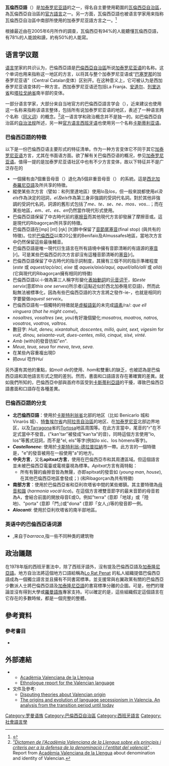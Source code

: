 {{noteTA
|1=zh:瓦伦西亚;zh-hans:巴伦西亚;zh-hant:巴倫西亞;zh-hk:華倫西亞;zh-tw:瓦倫西亞;zh-mo:華倫西亞;
}}
{{Infobox language
|name=瓦倫西亞语
|nativename={{lang|ca|Valencià}}
|familycolor=印欧语系
|states=[[西班牙|西班牙]]
|region=[[瓦倫西亞自治區|瓦倫西亞自治區]]
|fam1=[[印欧语系|印欧语系]]
|fam2=[[意大利语族|意大利语族]]
|fam3=[[罗曼语族|罗曼语族]]
|fam4=[[意大利-西罗曼语支|意大利-西罗曼语支]]
|fam5=[[西羅曼語言|西羅曼語言]]
|fam6=<span style="font-size:75%;">[[高卢-伊利比语支|高卢-伊利比语支]]</span>
|fam7=<span style="font-size:75%;">[[伊比利亚-罗曼语支|伊比利亚-罗曼语支]]</span>
|fam8=<span style="font-size:75%;">[[东伊比利亚语言|东伊比利亚语言]]</span>
|fam9=<span style="font-size:75%;">[[加泰罗尼亚语|加泰罗尼亚语]]</span>
|fam10=<span style="font-size:70%;">西加泰罗尼亚方言</span>
|nation={{Flag|Spain}}的{{flag|Valencian Community}}
|agency=[[加泰罗尼亚研究学院|加泰罗尼亚研究学院]]（''Institut d'Estudis Catalans''）<br />[[瓦倫西亞语言学院|瓦倫西亞语言学院]]（''Acadèmia Valenciana de la Llengua''）
|iso1=ca|iso2=cat|iso3=cat
}}

'''瓦倫西亞語'''（{{lang|ca|Valencià}}）是[[加泰罗尼亚語|加泰罗尼亚語]]的{{link-en|加泰罗尼亚語方言|Catalan dialects|變體}}之一，得名自主要使用範圍的[[瓦倫西亞自治區|瓦倫西亞自治區]]，為瓦倫西亞自治區的[[官方語言|官方語言]]之一。另一方面，瓦倫西亞語也被语言学家用来指称瓦倫西亞自治區中南部所使用的加泰罗尼亚語方言之一。{{sfn|Wheeler|2006|p=186}}<ref name="Agreement">{{cite web|url= http://www.avl.gva.es/img/EdicionsPublicacions/AcordsGenerals/NOMENTITAT.pdf|urltrad= |title= Acadèmia Valenciana de la Llengua Agreement (AVL)|year= 2005|editor= Acadèmia Valenciana de la Llengua|location= Valencia|language= ca|access-date= 2008-12-17|archive-url= https://web.archive.org/web/20081217124928/http://www.avl.gva.es/img/EdicionsPublicacions/AcordsGenerals/NOMENTITAT.pdf|archive-date= 2008-12-17|dead-url= yes}}</ref>

根據最近由{{link-en|瓦倫西亞自治區政府|Generalitat Valenciana}}在2005年6月所作的調查，瓦倫西亞有94%的人能聽懂瓦倫西亞語，有78%的人能說和讀，約有50%的人能寫。

== 语言学议题 ==
[[语言学|语言学]]家的共识认为，巴倫西亞語是[[巴倫西亞自治區|巴倫西亞自治區]]所说[[加泰罗尼亚语|加泰罗尼亚语]]的名称。这个单词也用来指称这一地区的方言，以将其与整个加泰罗尼亚语或“[[巴塞罗那|巴塞罗那]]的加泰罗尼亚语”（Central Catalan变体）区别开。在这种意义上，它可被认为是西加泰罗尼亚语变体的一种方言。西加泰罗尼亚语还包括La Franja、[[安道尔|安道尔]]、[[莱里达省|列里达省]]和[[塔拉戈纳省|塔拉戈纳省]]南半部的变体。

一部分语言学家，大部分来自当地官方的巴倫西亞語言学会（{{tsl|en|Acadèmia Valenciana de la Llengua|巴伦西亚语家语言学院}}），近来建议也使用这一名称来指称该语言整体，包括所有说加泰罗尼亚语的地区，表述了一种语言两个名称（[[同义词|同义词]]）的概念。<ref>[http://www.avl.gva.es/img/EdicionsPublicacions/AcordsGenerals/NOMENTITAT.pdf ''"Dictamen de l'Acadèmia Valenciana de la Llengua sobre els principis i criteris per a la defensa de la denominació i l'entitat del valencià"''] {{Webarchive|url=https://web.archive.org/web/20081217124928/http://www.avl.gva.es/img/EdicionsPublicacions/AcordsGenerals/NOMENTITAT.pdf |date=17 December 2008 }}. Report from [[Acadèmia_Valenciana_de_la_Llengua|Acadèmia Valenciana de la Llengua]] about denomination and identity of Valencian.</ref>这一语言学和政治概念并不是独一的。如巴倫西亞自治區的[[自治法规|自治法规]]所述，另一种[[官方语言|官方语言]][[西班牙语|西班牙语]]也使用另一个名称[[卡斯蒂利亚语|卡斯蒂利亚语]]。

=== 巴倫西亞語的特徵 ===
{{IPA notice}}

以下是一份巴倫西亞语主要形式的特征清单。作为一种方言变体它不同于其它[[加泰罗尼亚语|加泰罗尼亚语]]方言，尤其在书面语方面。欲了解有关巴倫西亞语的概况，参见[[加泰罗尼亚语|加泰罗尼亚语]]。值得一提的是加泰罗尼亚语社区中也有不少方言变体，故以下特征并不是广泛存在的

* 一個擁有由7個重音母音（{{IPA|/a/ /e/ /ɛ/ /i/ /o/ /ɔ/ u/}}）退化為5個非重音母音（{{IPA|/e/ /ɛ/ > [e], /o/ /ɔ/ > [o]}}） 的系統。這是[[西北加泰羅尼亞語|西北加泰羅尼亞語]]及{{tsl|en|Ribagorçan dialect|Ribagorçan}}所共享的特徵。
* 縱使某些次方言（譬如：{{tsl|en|Vinaròs|Vinaròs}}和列里達地區）使用''lo''及''los''，但一般來說都使用''el及els''作為決定的冠詞，''el及els''作為第三身非強調的受詞代名詞。對於其他非強調的受詞代名詞，詞源的舊形式包括了''me、te、se、ne、mos、vos...''；而在某些地區，''em、et、es、en''仍然當作現代形式使用。
* 巴倫西亞語保留了中古時代前的[[塞擦音|塞擦音]]{{IPA|[dʒ],[tʃ]}}而其他現代方言卻發展了摩擦音{{IPA|[ʒ]}}或{{IPA|[jʒ]}}。這是現代的Ribagorçan所共享的特徵。
* 巴倫西亞語在[mp] [nt] [ŋk] [lt]群中保留了[[音節尾塞音|音節尾塞音]](final stop) (與{{tsl|en|Balearic_Islands#Languages|現代巴利阿里語}}共有的特徵)。位於[[巴倫西亞|巴倫西亞]]以南20公里的Benifaio及Almussafes地區，當地次方言中仍然保留這些最後輔音。
* 巴倫西亞語是唯一現代衍生語言在所有語境中擁有音節清晰的有語源的[[塞音|塞音]] [r]。可是某些巴倫西亞的次方言卻沒有這種音節清晰的[[塞音|塞音]][r]。
* 巴倫西亞語保留了中古時代的指示詞制度，其擁有三個不同的指示準確程度(''este'' 或 ''aquest/açò/ací, eixe'' 或 ''aqueix/això/aquí, aquell/allò/allí'' 或 ''allà'') (它與現代的Ribagorçan擁有相同的特徵)
* 巴倫西亞語以-i-做為第三人稱字形變化[[表始動詞|表始動詞]]的[[元音词干|元音词干]]，如''este servix''(意即''this one serves'')所示者(這點近似於西北加泰隆尼亞語)，然而此點無法被標準化，因為有些巴倫西亞語的次方言將之發作-ie-，也就是相同的字要變做''aquest serveix''。
* 巴倫西亞語有一個獨特的特徵就是[[虛擬語氣|虛擬語氣]]的未完成[[語素|語素]]/ra/: ''que ell vinguera'' (''that he might come'')。
* ''nosaltres, vosaltres'' (''we, you'')有好幾個變化:''mosatros, moatros, natros, vosatros, voatros, valtros''.
* 數目字: ''Huit, deneu, xixantahuit, doscentes, milló, quint, sext, vigesim'' for ''vuit, dinou, seixanta-vuit, dues-centes, milió, cinqué, sisé, vinté''.
* ''Amb'' (with)的發音彷如"''en''".
* ''Meua'', ''teua'', ''seua'' for ''meva'', ''teva'', ''seva''.
* 在某些內容重複出現D
* 把''avui'' 唸作''Hui''

另外還有其他的重點，如''molt de''的使用、''hom''和雙重L的缺乏，也被認為是巴倫西亞語和其他語言形式之間的差別。然而，書面和口語語言存在著確實的差異。就如我們所知的，巴倫西亞中部與首府市區受到[[卡斯蒂利亞語|卡斯蒂利亞語]]的干擾，導致巴倫西亞語書面和口語存在各種差異。

=== 巴倫西亞語的分支 ===
* '''北巴倫西亞語'''：使用於[[卡斯特利翁省|卡斯特利翁省]]北部的地区（比如 Benicarlo 城和 Vinaròs 城）、[[特鲁埃尔省|特鲁埃尔省]]内[[阿拉贡自治區|阿拉贡自治區]]的{{tsl|en|Matarraña/Matarranya|马塔拉尼亚}}地区、在[[加泰罗尼亚|加泰罗尼亚]]北部边界地区，以及[[Tarragona_(province)|Tarragona]]省的[[Tortosa|Tortosa]]地區周围等。在此方言當中，尾音的"r"在不定式當中不發音。("kan'tar"被發成"kan'ta"的音)，同時這個方言使用"lo, los"等舊式冠詞，而不是"el, els"等字(例如lo xic、los hòmens等字)。
* '''''Castellonenc''''': 使用於[[卡斯特利翁-德拉普拉納|卡斯特利翁-德拉普拉納]]市一帶。此方言的一個特徵是，"e"的發音被用在一般使用"a"的地方。
* '''中央方言'''，又名'''apitxat方言'''，使用在巴倫西亞市和其周遭區域。但這個語言並未被巴倫西亞電臺或電視臺視為標準。''Apitxat''方言有兩特點：
** 所有有聲的齒擦音皆為無聲，亦即apitxat的發音如{{IPA|['tʃove] ['kasa]}} (''young man'', ''house''),在其他巴倫西亞地區會發成；{{IPA|['dʒove], ['kaza]}}) (和Ribagorçan為共有特徵)
* '''南部方言'''：使用於巴倫西亞省和亞利坎塔省中間的某些鄉鎮。其主要特徵為[[母音和諧|母音和諧]] (''harmonia vocàl·lica'')。在這個方言裡雙音節字的最末音節的母音若為A，會結合前面的開放母音E或O。例如"terra" {{IPA|/tɐrɐ/}}(意即「地球」或「陸地)、"porta" {{IPA|/pɔɾtɔ/}} (意即「門」)或"dona" {{IPA|/dɔnɔ/}}(意即「女人」)等的發音即一例。
* '''''Alacantí''''': 使用於亞利坎塔省的南半部地區。

=== 英语中的巴倫西亞语词源 ===
* {{tsl|en|barracks|barracks}},来自于''barraca'',指一些不同种类的建筑物

<!--===English words of Valencian origin===

*[[Barracks|Barracks]], from ''barraca'', used for several kinds of buildings.-->

== 政治議題 ==
在1978年版的西班牙憲法中，除了西班牙語外，沒有提及巴倫西亞語及[[加泰隆尼亞語|加泰隆尼亞語]]。地方自治法將這個地方口語給稱為[https://web.archive.org/web/20070706063412/http://www.gva.es/cidaj/cas/c-normas/5-1982.htm#8]valencià這個自從十五世紀以來便使用的傳統名稱。有一個名叫[http://www.loratpenat.org/ Lo Rat Penat] {{Wayback|url=http://www.loratpenat.org/ |date=20051108104923 }}的私人組織提倡巴倫西亞語成為一個獨立語言並且擁有不同書寫標準。並支援常與右翼政黨有關的巴倫西亞少數派人士將巴倫西亞語及[[加泰隆尼亞語|加泰隆尼亞語]]的書寫標準分離的企圖。可是，他們的理論並沒有得到大學或[[羅曼語族|羅曼語族]]專家支持。可以確定的是，這些組織假定這個語言在它存在的多數時候，都是一個完整的整體。

==參考資料==
{{reflist}}
=== 參考書目 ===
* {{Citation | last1   = Wheeler | first1  = Max H. | year     = 2006 | title    = [[Encyclopedia_of_Language_and_Linguistics|Encyclopedia of Language and Linguistics]] | chapter  = Catalan | publisher = Elsevier | publication-place = | isbn = 978-0-08-044299-0 | ref =harv}}

== 外部連結 ==
{{InterWiki|code=ca}}
** [http://www.avl.gva.es/ Acadèmia Valenciana de la Llengua] {{Wayback|url=http://www.avl.gva.es/ |date=20070209204015 }} {{ca}}
** [http://www.ethnologue.com/show_language.asp?code=cat Ethnologue report for the Valencian language] {{Wayback|url=http://www.ethnologue.com/show_language.asp?code=cat |date=20051222093520 }} {{en}}
* 文件及參考:
** [http://www.proel.org/mundo/valenciano.htm Disputing theories about Valencian origin] {{Wayback|url=http://www.proel.org/mundo/valenciano.htm |date=20060105033752 }}
** [https://web.archive.org/web/20070927003807/http://www.ciemen.org/mercator/pdf/wp18-def-ang.pdf The origins and evolution of language secessionism in Valencia. An analysis from the transition period until today]

[[Category:罗曼语族|Category:罗曼语族]]
[[Category:巴倫西亞自治區|Category:巴倫西亞自治區]]
[[Category:西班牙語言|Category:西班牙語言]]
[[Category:社會語言學|Category:社會語言學]]